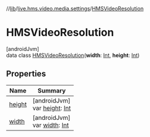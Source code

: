//[lib](/api-reference/android/v2/home/content)/[live.hms.video.media.settings](../index)/[HMSVideoResolution](index)

# HMSVideoResolution

[androidJvm]\
data class [HMSVideoResolution](index)(**width**: [Int](https://kotlinlang.org/api/latest/jvm/stdlib/kotlin/-int/index.html), **height**: [Int](https://kotlinlang.org/api/latest/jvm/stdlib/kotlin/-int/index.html))

## Properties

| Name             | Summary                                                                                                            |
| ---------------- | ------------------------------------------------------------------------------------------------------------------ |
| [height](height) | [androidJvm]<br />var [height](height): [Int](https://kotlinlang.org/api/latest/jvm/stdlib/kotlin/-int/index.html) |
| [width](width)   | [androidJvm]<br />var [width](width): [Int](https://kotlinlang.org/api/latest/jvm/stdlib/kotlin/-int/index.html)   |
